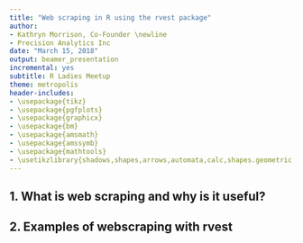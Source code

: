 ```yaml
---
title: "Web scraping in R using the rvest package"
author:
- Kathryn Morrison, Co-Founder \newline            
- Precision Analytics Inc 
date: "March 15, 2018"
output: beamer_presentation
incremental: yes
subtitle: R Ladies Meetup
theme: metropolis
header-includes:
- \usepackage{tikz}
- \usepackage{pgfplots}
- \usepackage{graphicx}
- \usepackage{bm}
- \usepackage{amsmath}
- \usepackage{amssymb}
- \usepackage{mathtools}
- \usetikzlibrary{shadows,shapes,arrows,automata,calc,shapes.geometric,shapes.multipart,positioning,trees}
---
```


## 1. What is web scraping and why is it useful?     


 \vspace{2mm} 
 
## 2. Examples of webscraping with rvest 

\begin{beamercolorbox}[sep=1mm]{tealbox}
\footnotesize Olympics data 
\end{beamercolorbox}


